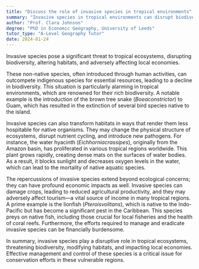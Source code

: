 ```yaml
---
title: "Discuss the role of invasive species in tropical environments"
summary: "Invasive species in tropical environments can disrupt biodiversity, alter habitats, and impact local economies."
author: "Prof. Clara Johnson"
degree: "PhD in Economic Geography, University of Leeds"
tutor_type: "A-Level Geography Tutor"
date: 2024-01-24
---
```


Invasive species pose a significant threat to tropical ecosystems, disrupting biodiversity, altering habitats, and adversely affecting local economies.

These non-native species, often introduced through human activities, can outcompete indigenous species for essential resources, leading to a decline in biodiversity. This situation is particularly alarming in tropical environments, which are renowned for their rich biodiversity. A notable example is the introduction of the brown tree snake ($Boea constrictor$) to Guam, which has resulted in the extinction of several bird species native to the island.

Invasive species can also transform habitats in ways that render them less hospitable for native organisms. They may change the physical structure of ecosystems, disrupt nutrient cycling, and introduce new pathogens. For instance, the water hyacinth ($Eichhornia crassipes$), originally from the Amazon basin, has proliferated in various tropical regions worldwide. This plant grows rapidly, creating dense mats on the surfaces of water bodies. As a result, it blocks sunlight and decreases oxygen levels in the water, which can lead to the mortality of native aquatic species.

The repercussions of invasive species extend beyond ecological concerns; they can have profound economic impacts as well. Invasive species can damage crops, leading to reduced agricultural productivity, and they may adversely affect tourism—a vital source of income in many tropical regions. A prime example is the lionfish ($Pterois volitans$), which is native to the Indo-Pacific but has become a significant pest in the Caribbean. This species preys on native fish, including those crucial for local fisheries and the health of coral reefs. Furthermore, the efforts required to manage and eradicate invasive species can be financially burdensome.

In summary, invasive species play a disruptive role in tropical ecosystems, threatening biodiversity, modifying habitats, and impacting local economies. Effective management and control of these species is a critical issue for conservation efforts in these vulnerable regions.
    